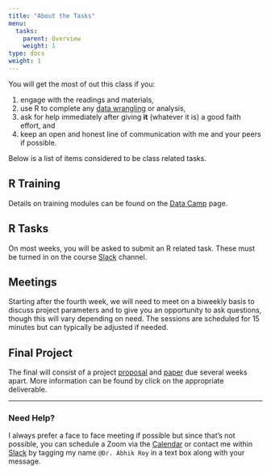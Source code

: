 ```yaml
---
title: "About the Tasks"
menu:
  tasks:
    parent: Overview
    weight: 1
type: docs
weight: 1
---
```


You will get the most of out this class if you:

1. engage with the readings and materials,
2. use R to complete any [data wrangling](https://en.wikipedia.org/wiki/Data_wrangling){target="_blank"} or analysis,
3. ask for help immediately after giving **it** (whatever it is) a good faith effort, and
4. keep an open and honest line of communication with me and your peers if possible.

Below is a list of items considered to be class related tasks.

## R Training
Details on training modules can be found on the [Data Camp](/datacamp/) page.

## R Tasks
On most weeks, you will be asked to submit an R related task. These must be turned in on the course [Slack](https://2021edp613.slack.com) channel.

## Meetings
Starting after the fourth week, we will need to meet on a biweekly basis to discuss project parameters and to give you an opportunity to ask questions, though this will vary depending on need. The sessions are scheduled for 15 minutes but can typically be adjusted if needed.

## Final Project
The final will consist of a project [proposal](/tasks/proposal-tasks/) and [paper](/tasks/project-tasks/) due several weeks apart. More information can be found by click on the appropriate deliverable. 

<hr />

### Need Help?
I always prefer a face to face meeting if possible but since that's not possible, you can schedule a Zoom via the [Calendar](https://calendly.com/nopiecharts){target="_blank"} or contact me within [Slack](https://2021edp693g.slack.com){target="_blank"} by tagging my name `@Dr. Abhik Roy` in a text box along with your message.
